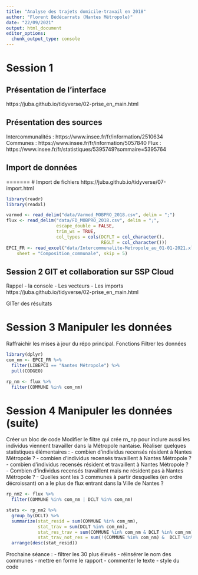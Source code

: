 ```yaml
---
title: "Analyse des trajets domicile-travail en 2018"
author: "Florent Bédécarrats (Nantes Métropole)"
date: "22/09/2021"
output: html_document
editor_options: 
  chunk_output_type: console
---
```



# Session 1

## Présentation de l'interface 
https://juba.github.io/tidyverse/02-prise_en_main.html


## Présentation des sources
Intercommunalités : https://www.insee.fr/fr/information/2510634
Communes : https://www.insee.fr/fr/information/5057840
Flux : https://www.insee.fr/fr/statistiques/5395749?sommaire=5395764


## Import de données

=======
# Import de fichiers
https://juba.github.io/tidyverse/07-import.html

```r
library(readr)
library(readxl)

varmod <- read_delim("data/Varmod_MOBPRO_2018.csv", delim = ";")
flux <- read_delim("data/FD_MOBPRO_2018.csv", delim = ";", 
                   escape_double = FALSE, 
                   trim_ws = TRUE,
                   col_types = cols(DCFLT = col_character(),
                                    REGLT = col_character()))
EPCI_FR <- read_excel("data/Intercommunalite-Metropole_au_01-01-2021.xlsx", 
    sheet = "Composition_communale", skip = 5)


```



## Session 2 GIT et collaboration sur SSP Cloud

Rappel
- la console
- Les vecteurs
- Les imports
https://juba.github.io/tidyverse/02-prise_en_main.html

GITer des résultats

# Session 3 Manipuler les données

Raffraichir les mises à jour du répo principal.
Fonctions
Filtrer les données 

```r
library(dplyr)
com_nm <- EPCI_FR %>% 
  filter(LIBEPCI == "Nantes Métropole") %>%
  pull(CODGEO)

rp_nm <- flux %>%
  filter(COMMUNE %in% com_nm)

```

# Session 4 Manipuler les données (suite)

Créer un bloc de code
Modifier le filtre qui crée rn_np pour inclure aussi les individus viennent
travailler dans la Métropole nantaise.
Réaliser quelques statistiques élémentaires :
- combien d'individus recensés résident à Nantes Métropole ?
- combien d'individus recensés travaillent à Nantes Métropole ?
- combien d'individus recensés résident et travaillent à Nantes Métropole ?
- Combien d'individus recensés travaillent mais ne résident pas 
  à Nantes Métropole ?
- Quelles sont les 3 communes à partir desquelles (en ordre décroissant) on a
  le plus de flux entrant dans la Ville de Nantes ?
  
```r
rp_nm2 <- flux %>%
  filter(COMMUNE %in% com_nm | DCLT %in% com_nm)

stats <- rp_nm2 %>%
  group_by(DCLT) %>%
  summarize(stat_resid = sum(COMMUNE %in% com_nm),
            stat_trav = sum(DCLT %in% com_nm),
            stat_res_trav = sum(COMMUNE %in% com_nm & DCLT %in% com_nm),
            stat_trav_not_res = sum(!(COMMUNE %in% com_nm) &  DCLT %in% com_nm)) %>%
  arrange(desc(stat_resid))


```

Prochaine séance :
- filtrer les 30 plus élevés
- réinsérer le nom des communes
- mettre en forme le rapport
- commenter le texte
- style du code

